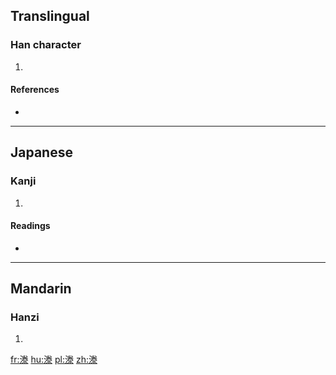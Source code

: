 ==Translingual==

===Han character===
{{Han char|rn=85|rad=水|as=11|sn=14|four=|canj=水火手水 (EFQE)}}

# {{defn|Han|sort=水11}}

====References====
* {{Han ref|kx=0646.040|dkj=18140|dj=1055.070|hdz=31726.020|uh=6F1B|ud=28443}}

----

==Japanese==

===Kanji===
{{ja-kanji|grade=|rs=水11}}

# {{defn|lang=ja|sort=水11}}

====Readings====
* {{ja-readings|on=[[とう]] (tō), [[どう]] (dō)|kun=[[なみ]] (nami)}}

----

==Mandarin==

===Hanzi===
{{cmn-hanzi|pin=[[tān]] ([[tan1]]), [[téng]] ([[teng2]])|wg=t'an<sup>1</sup>, t'eng<sup>2</sup>}}

# {{defn|lang=cmn|sort=水11}}

[[fr:漛]]
[[hu:漛]]
[[pl:漛]]
[[zh:漛]]